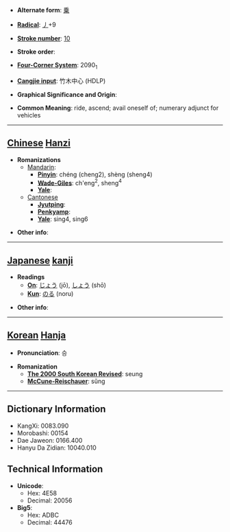 * '''Alternate form''': [[乗]]

* '''[[Wiktionary:Chinese radical index| Radical]]''': [[Wiktionary:Chinese radical index 丿|丿]]+9

* '''[[Wiktionary:Chinese total strokes index|Stroke number]]''': [[Wiktionary:Chinese total strokes index 10|10]]

* '''Stroke order''': 

* '''[[Wiktionary:Chinese four corner index|Four-Corner System]]''': 2090<sub>1</sub>

* '''[[Wiktionary:Chinese Cangjie index|Cangjie input]]''': 竹木中心 (HDLP)

* '''Graphical Significance and Origin''': 

* '''Common Meaning''': ride, ascend; avail oneself of; numerary adjunct for vehicles

----

== [[Chinese]] [[Hanzi]] ==

* '''Romanizations'''
** [[Mandarin]]:
*** '''[[Pinyin]]''': chéng (cheng2), shèng (sheng4)
*** '''[[Wade-Giles]]''': ch'eng<sup>2</sup>, sheng<sup>4</sup>
*** '''[[Yale]]''': 
**[[Cantonese]]
***'''[[Jyutping]]''':
***'''[[Penkyamp]]''': 
***'''[[Yale]]''': sing4, sing6

* '''Other info''': 

----

== [[Japanese]] [[kanji]] ==

* '''Readings'''
** '''[[On]]''': [[じょう]] (jō), [[しょう]] (shō)
** '''[[Kun]]''': [[のる]] (noru)

* '''Other info''':  

----

== [[Korean]] [[Hanja]] ==

* '''Pronunciation''': 승

* '''Romanization'''
** '''[[The 2000 South Korean Revised Romanization|The 2000 South Korean Revised]]''': seung
** '''[[McCune-Reischauer]]''': sŭng

----

== Dictionary Information ==

* KangXi: 0083.090
* Morobashi: 00154
* Dae Jaweon: 0166.400
* Hanyu Da Zidian: 10040.010

== Technical Information ==

* '''Unicode''':
** Hex: 4E58
** Decimal: 20056
* '''Big5''':
** Hex: ADBC
** Decimal: 44476